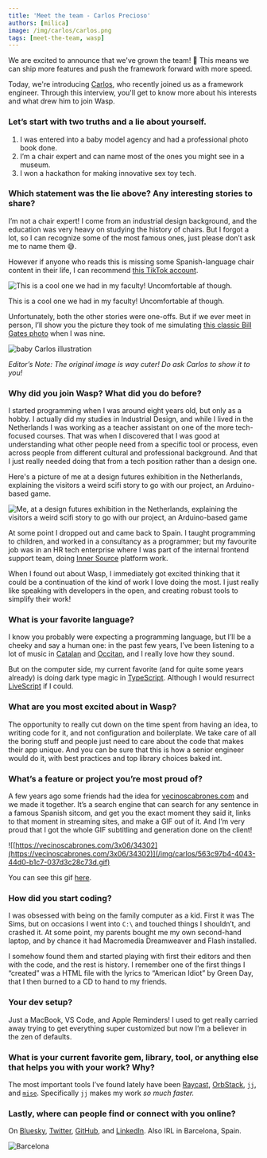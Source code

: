 ```yaml
---
title: 'Meet the team - Carlos Precioso'
authors: [milica]
image: /img/carlos/carlos.png
tags: [meet-the-team, wasp]
---
```


We are excited to announce that we've grown the team! 🐝  This means we can ship more features and push the framework forward with more speed. 

Today, we're introducing [Carlos](https://bsky.app/profile/precioso.design), who recently joined us as a framework engineer. Through this interview, you'll get to know more about his interests and what drew him to join Wasp.

### Let’s start with two truths and a lie about yourself.

1. I was entered into a baby model agency and had a professional photo book done.
2. I’m a chair expert and can name most of the ones you might see in a museum. 
3. I won a hackathon for making innovative sex toy tech.

### Which statement was the lie above? Any interesting stories to share?

I’m not a chair expert! I come from an industrial design background, and the education was very heavy on studying the history of chairs. But I forgot a lot, so I can recognize some of the most famous ones, just please don’t ask me to name them 😅.
    
However if anyone who reads this is missing some Spanish-language chair content in their life, I can recommend [this TikTok account](https://www.tiktok.com/@estebango__).
    
![This is a cool one we had in my faculty! Uncomfortable af though.](/img/carlos/chair.webp)
    
This is a cool one we had in my faculty! Uncomfortable af though.
    
Unfortunately, both the other stories were one-offs. But if we ever meet in person, I’ll show you the picture they took of me simulating [this classic Bill Gates photo](https://www.reddit.com/r/OldSchoolCool/comments/fnqcfy/bill_gates_chilling_with_his_pcs_in_the_1980s/) when I was nine.

![baby Carlos illustration](/img/carlos/baby-carlos.webp)

*Editor’s Note: The original image is way cuter! Do ask Carlos to show it to you!*

### Why did you join Wasp? What did you do before?

I started programming when I was around eight years old, but only as a hobby. I actually did my studies in Industrial Design, and while I lived in the Netherlands I was working as a teacher assistant on one of the more tech-focused courses. That was when I discovered that I was good at understanding what other people need from a specific tool or process, even across people from different cultural and professional background. And that I just really needed doing that from a tech position rather than a design one.

Here's a picture of me at a design futures exhibition in the Netherlands, explaining the visitors a weird scifi story to go with our project, an Arduino-based game.

![Me, at a design futures exhibition in the Netherlands, explaining the visitors a weird scifi story to go with our project, an Arduino-based game](/img/carlos/mentoring.jpeg)
    
At some point I dropped out and came back to Spain. I taught programming to children, and worked in a consultancy as a programmer; but my favourite job was in an HR tech enterprise where I was part of the internal frontend support team, doing [Inner Source](https://about.gitlab.com/topics/version-control/what-is-innersource/) platform work. 

When I found out about Wasp, I immediately got excited thinking that it could be a continuation of the kind of work I love doing the most. I just really like speaking with developers in the open, and creating robust tools to simplify their work!

### What is your favorite language?

I know you probably were expecting a programming language, but I’ll be a cheeky and say a human one: in the past few years, I’ve been listening to a lot of music in [Catalan](https://open.spotify.com/track/0vd8dkKfaMxSLA5djGZ3EP?si=2166e61920ed41ed) and [Occitan](https://open.spotify.com/artist/1MYfw8oJJ5lQisSkMKPGHl?si=2c455503a6e042d5), and I really love how they sound.
    
But on the computer side, my current favorite (and for quite some years already) is doing dark type magic in [TypeScript](https://www.typescriptlang.org/). Although I would resurrect [LiveScript](https://livescript.net/) if I could.

### What are you most excited about in Wasp?

The opportunity to really cut down on the time spent from having an idea, to writing code for it, and not configuration and boilerplate. We take care of all the boring stuff and people just need to care about the code that makes their app unique. And you can be sure that this is how a senior engineer would do it, with best practices and top library choices baked int.

### What’s a feature or project you’re most proud of?

A few years ago some friends had the idea for [vecinoscabrones.com](https://vecinoscabrones.com) and we made it together. It’s a search engine that can search for any sentence in a famous Spanish sitcom, and get you the exact moment they said it, links to that moment in streaming sites, and make a GIF out of it. And I’m very proud that I got the whole GIF subtitling and generation done on the client!
    
![[https://vecinoscabrones.com/3x06/34302](https://vecinoscabrones.com/3x06/34302)](/img/carlos/563c97b4-4043-44d0-b1c7-037d3c28c73d.gif)
    
You can see this gif [here](https://vecinoscabrones.com/3x06/34302).

### How did you start coding?

I was obsessed with being on the family computer as a kid. First it was The Sims, but on occasions I went into `C:\` and touched things I shouldn’t, and crashed it. At some point, my parents bought me my own second-hand laptop, and by chance it had Macromedia Dreamweaver and Flash installed. 

I somehow found them and started playing with first their editors and then with the code, and the rest is history. I remember one of the first things I “created” was a HTML file with the lyrics to “American Idiot” by Green Day, that I then burned to a CD to hand to my friends.

### Your dev setup?

Just a MacBook, VS Code, and Apple Reminders! I used to get really carried away trying to get everything super customized but now I’m a believer in the zen of defaults.

### What is your current favorite gem, library, tool, or anything else that helps you with your work? Why?

The most important tools I’ve found lately have been [Raycast](https://www.raycast.com/), [OrbStack](https://orbstack.dev/), [`jj`](https://jj-vcs.github.io/jj/latest/), and [`mise`](https://mise.jdx.dev/). Specifically `jj` makes my work *so much faster.*

### Lastly, where can people find or connect with you online?

On [Bluesky](https://bsky.app/profile/precioso.design), [Twitter](https://x.com/_cprecioso), [GitHub](https://github.com/cprecioso), and [LinkedIn](https://www.linkedin.com/in/cprecioso/). Also IRL in Barcelona, Spain.

![Barcelona](https://media.timeout.com/images/106185654/1920/1440/image.webp)